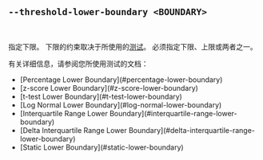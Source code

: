 ## `--threshold-lower-boundary <BOUNDARY>`

<br />

指定下限。
下限的约束取决于所使用的[测试][tests]。
必须指定下限、上限或两者之一。

有关详细信息，请参阅您所使用测试的文档：

<ul>
  <li>[Percentage Lower Boundary](#percentage-lower-boundary)</li>
  <li>[z-score Lower Boundary](#z-score-lower-boundary)</li>
  <li>[t-test Lower Boundary](#t-test-lower-boundary)</li>
  <li>[Log Normal Lower Boundary](#log-normal-lower-boundary)</li>
  <li>[Interquartile Range Lower Boundary](#interquartile-range-lower-boundary)</li>
  <li>[Delta Interquartile Range Lower Boundary](#delta-interquartile-range-lower-boundary)</li>
  <li>[Static Lower Boundary](#static-lower-boundary)</li>
</ul>

[tests]: #--threshold-test-test